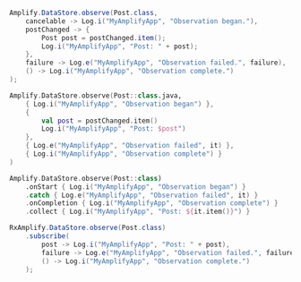 <BlockSwitcher>
<CodeBlock name="Java">

```java
Amplify.DataStore.observe(Post.class,
    cancelable -> Log.i("MyAmplifyApp", "Observation began."),
    postChanged -> {
        Post post = postChanged.item();
        Log.i("MyAmplifyApp", "Post: " + post);
    },
    failure -> Log.e("MyAmplifyApp", "Observation failed.", failure),
    () -> Log.i("MyAmplifyApp", "Observation complete.")
);
```

</CodeBlock>
<CodeBlock name="Kotlin - Callbacks">

```kotlin
Amplify.DataStore.observe(Post::class.java,
    { Log.i("MyAmplifyApp", "Observation began") },
    {
        val post = postChanged.item()
        Log.i("MyAmplifyApp", "Post: $post")
    },
    { Log.e("MyAmplifyApp", "Observation failed", it) },
    { Log.i("MyAmplifyApp", "Observation complete") }
)
```

</CodeBlock>
<CodeBlock name="Kotlin - Coroutines (Beta)">

```kotlin
Amplify.DataStore.observe(Post::class)
    .onStart { Log.i("MyAmplifyApp", "Observation began") }
    .catch { Log.e("MyAmplifyApp", "Observation failed", it) }
    .onCompletion { Log.i("MyAmplifyApp", "Observation complete") }
    .collect { Log.i("MyAmplifyApp", "Post: ${it.item()}") }
```

</CodeBlock>
<CodeBlock name="RxJava">

```java
RxAmplify.DataStore.observe(Post.class)
    .subscribe(
        post -> Log.i("MyAmplifyApp", "Post: " + post),
        failure -> Log.e("MyAmplifyApp", "Observation failed.", failure),
        () -> Log.i("MyAmplifyApp", "Observation complete.")
    );
```

</CodeBlock>
</BlockSwitcher>
